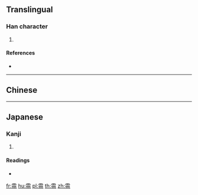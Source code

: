 {{character info/new}}
==Translingual==

===Han character===
{{Han char|rn=173|rad=雨|as=09|sn=17|four=|canj=MBNNN|ids=⿱⻗𢏝}}

# {{defn|Han|sort=雨09}}

====References====
* {{Han ref|kx=1376.180|dkj=42352|dj=1885.150|hdz=64072.020|uh=971B|ud=38683}}

----

==Chinese==
{{zh-see|靈|v}}

----

==Japanese==

===Kanji===
{{ja-kanji|grade=|rs=雨09}}

# {{defn|lang=ja}}

====Readings====
* {{ja-readings|on=[[れい]] (rei), [[りょう]] (ryō)|kun=[[たま]] (tama)}}

[[fr:霛]]
[[hu:霛]]
[[pl:霛]]
[[th:霛]]
[[zh:霛]]